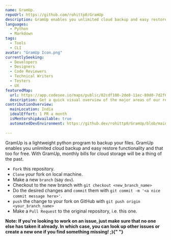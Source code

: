 ```yaml
---
name: GramUp.
repoUrl: https://github.com/rohittp0/GramUp
description: GramUp enables you unlimited cloud backup and easy restore functionality and that too for free
languages:
  - Python
  - Markdown
tags:
  - Tools
  - CLI
avatar: "GramUp Icon.png"
currentlySeeking:
  - Developers
  - Designers
  - Code Reviewers
  - Technical Writers
  - Testers
  - UX
featuredMap:
  url: https://app.codesee.io/maps/public/82cdf100-2de8-11ec-80d0-7d2f654f857e
  description: Get a quick visual overview of the major areas of our repo!
contributionOverview:
  mainLocation: India
  idealEffort: 1 PR a month
  isMentorshipAvailable: true
  automatedDevEnvironment: https://github.dev/rohittp0/GramUp/blob/main
  
---
```


<!-- Divide your content into sections using our handy shortcodes. Each section is optional -->

<Overview>

GramUp is a lightweight python program to backup your files. GramUp enables you unlimited cloud backup and easy restore functionality and that too for free. With GramUp, monthly bills for cloud storage will be a thing of the past.

</Overview>

<Contributing>

- `Fork` this repository.
- `Clone` your fork on local machine.
- Make a new `branch` (say `dev`).
- Checkout to the new branch with `git checkout <new_branch_name>`
- Do the desired changes and `commit` them with `git commit -m '<a nice commit message here>'`.
- `push` the change to your fork on GitHub with `git push origin <your_branch_name>`
- Make a `Pull Request` to the original repository, i.e. this one.

<b>
  Note: If you're looking to work on an issue, just make sure that no one else
  has taken it already. In which case, you can look up other issues or create a
  new one if you find something missing! ;){" "}
</b>
  
</Contributing>
